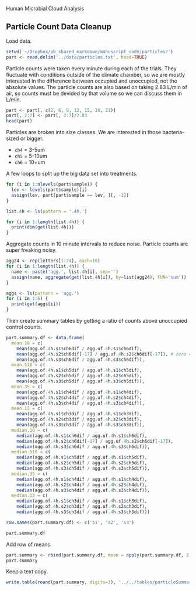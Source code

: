 Human Microbial Cloud Analysis

## Particle Count Data Cleanup


Load data. 

```r
setwd('~/Dropbox/pb_shared_markdown/manuscript_code/particles/')
part <- read.delim('../data/particles.txt', head=TRUE)
```


Particle counts were taken every minute during each of the trials. They fluctuate with conditions outside of the climate chamber, so we are mostly interested in the difference between occupied and unoccupied, not the absolute values. The particle counts are also based on taking 2.83 L/min of air, so counts must be devided by that volume so we can discuss them in L/min. 

```r
part <- part[, c(2, 6, 9, 12, 15, 18, 21)]
part[, 2:7] <- part[, 2:7]/2.83
head(part)
```


Particles are broken into size classes. We are interested in those bacteria-sized or bigger. 

* `ch4` = 3-5um
* `ch5` = 5-10um
* `ch6` = 10+um


A few loops to split up the big data set into treatments.

```r
for (i in 1:nlevels(part$sample)) {
  lev <- levels(part$sample)[i]
  assign(lev, part[part$sample == lev, ][, -1])
}

list.4h <- ls(pattern = '.4h.')              

for (i in 1:length(list.4h)) {
  print(dim(get(list.4h)))
}
```


Aggregate counts in 10 minute intervals to reduce noise. Particle counts are super freaking noisy. 

```r
agg24 <- rep(letters[1:24], each=10)
for (i in 1:length(list.4h)) {
  name <- paste('agg.', list.4h[i], sep='')
  assign(name, aggregate(get(list.4h[i]), by=list(agg24), FUN='sum'))
}

aggs <- ls(pattern = 'agg.')
for (i in 1:6) {
  print(get(aggs[i]))
}
```


Then create summary tables by getting a ratio of counts above unoccupied control counts. 

```r
part.summary.df <- data.frame(
  mean.10 = c(
    mean(agg.of.4h.s1$ch6dif / agg.uf.4h.s1$ch6dif),
    mean(agg.of.4h.s2$ch6dif[-17] / agg.uf.4h.s2$ch6dif[-17]), # zero count
    mean(agg.of.4h.s3$ch6dif / agg.uf.4h.s3$ch6dif)), 
  mean.510 = c(  
    mean(agg.of.4h.s1$ch5dif / agg.uf.4h.s1$ch5dif),
    mean(agg.of.4h.s2$ch5dif / agg.uf.4h.s2$ch5dif),
    mean(agg.of.4h.s3$ch5dif / agg.uf.4h.s3$ch5dif)),
  mean.35 = c(  
    mean(agg.of.4h.s1$ch4dif / agg.uf.4h.s1$ch4dif),
    mean(agg.of.4h.s2$ch4dif / agg.uf.4h.s2$ch4dif),
    mean(agg.of.4h.s3$ch4dif / agg.uf.4h.s3$ch4dif)),
  mean.13 = c(  
    mean(agg.of.4h.s1$ch3dif / agg.uf.4h.s1$ch3dif),
    mean(agg.of.4h.s2$ch3dif / agg.uf.4h.s2$ch3dif),
    mean(agg.of.4h.s3$ch3dif / agg.uf.4h.s3$ch3dif)),  
  median.10 = c(  
    median(agg.of.4h.s1$ch6dif / agg.uf.4h.s1$ch6dif),
    median(agg.of.4h.s2$ch6dif[-17] / agg.uf.4h.s2$ch6dif[-17]),
    median(agg.of.4h.s3$ch6dif / agg.uf.4h.s3$ch6dif)),
  median.510 = c(  
    median(agg.of.4h.s1$ch5dif / agg.uf.4h.s1$ch5dif),
    median(agg.of.4h.s2$ch5dif / agg.uf.4h.s2$ch5dif),
    median(agg.of.4h.s3$ch5dif / agg.uf.4h.s3$ch5dif)),
  median.35 = c(  
    median(agg.of.4h.s1$ch4dif / agg.uf.4h.s1$ch4dif),
    median(agg.of.4h.s2$ch4dif / agg.uf.4h.s2$ch4dif),
    median(agg.of.4h.s3$ch4dif / agg.uf.4h.s3$ch4dif)),
  median.13 = c(  
    median(agg.of.4h.s1$ch3dif / agg.uf.4h.s1$ch3dif),
    median(agg.of.4h.s2$ch3dif / agg.uf.4h.s2$ch3dif),
    median(agg.of.4h.s3$ch3dif / agg.uf.4h.s3$ch3dif)))

row.names(part.summary.df) <- c('s1', 's2', 's3')

part.summary.df
```


Add row of means. 

```r
part.summary <- rbind(part.summary.df, mean = apply(part.summary.df, 2, mean))
part.summary 
```


Keep a text copy. 

```r
write.table(round(part.summary, digits=3), '../../tables/particleSummary.txt', sep='\t', quote=FALSE) 
```

